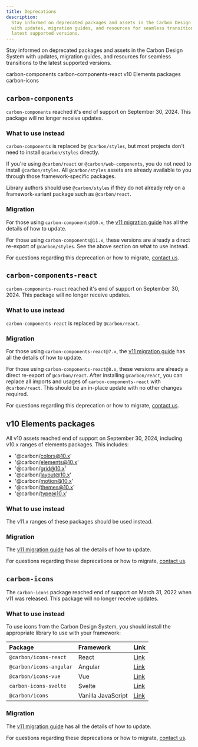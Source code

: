 ```yaml
---
title: Deprecations
description:
  Stay informed on deprecated packages and assets in the Carbon Design System
  with updates, migration guides, and resources for seamless transitions to the
  latest supported versions.
---
```


<PageDescription>

Stay informed on deprecated packages and assets in the Carbon Design System with
updates, migration guides, and resources for seamless transitions to the latest
supported versions.

</PageDescription>

<AnchorLinks>

<AnchorLink>carbon-components</AnchorLink>
<AnchorLink>carbon-components-react</AnchorLink>
<AnchorLink>v10 Elements packages</AnchorLink>
<AnchorLink>carbon-icons</AnchorLink>

</AnchorLinks>

## `carbon-components`

`carbon-components` reached it's end of support on September 30, 2024. This
package will no longer receive updates.

### What to use instead

`carbon-components` is replaced by `@carbon/styles`, but most projects don't
need to install `@carbon/styles` directly.

If you're using `@carbon/react` or `@carbon/web-components`, you do not need to
install `@carbon/styles`. All `@carbon/styles` assets are already available to
you through those framework-specific packages.

Library authors should use `@carbon/styles` if they do not already rely on a
framework-variant package such as `@carbon/react`.

### Migration

For those using `carbon-components@10.x`, the
[v11 migration guide](/migrating/guide/develop/) has all the details of how to
update.

For those using `carbon-components@11.x`, these versions are already a direct
re-export of `@carbon/styles`. See the above section on what to use instead.

For questions regarding this deprecation or how to migrate,
[contact us](/help/contact-us/).

## `carbon-components-react`

`carbon-components-react` reached it's end of support on September 30, 2024.
This package will no longer receive updates.

### What to use instead

`carbon-components-react` is replaced by `@carbon/react`.

### Migration

For those using `carbon-components-react@7.x`, the
[v11 migration guide](/migrating/guide/develop/) has all the details of how to
update.

For those using `carbon-components-react@8.x`, these versions are already a
direct re-export of `@carbon/react`. After installing `@carbon/react`, you can
replace all imports and usages of `carbon-components-react` with
`@carbon/react`. This should be an in-place update with no other changes
required.

For questions regarding this deprecation or how to migrate,
[contact us](/help/contact-us/).

## v10 Elements packages

All v10 assets reached end of support on September 30, 2024, including v10.x
ranges of elements packages. This includes:

- '@carbon/colors@10.x'
- '@carbon/elements@10.x'
- '@carbon/grid@10.x'
- '@carbon/layout@10.x'
- '@carbon/motion@10.x'
- '@carbon/themes@10.x'
- '@carbon/type@10.x'

### What to use instead

The v11.x ranges of these packages should be used instead.

### Migration

The [v11 migration guide](/migrating/guide/develop/) has all the details of how
to update.

For questions regarding these deprecations or how to migrate,
[contact us](/help/contact-us/).

## `carbon-icons`

The `carbon-icons` package reached end of support on March 31, 2022 when v11 was
released. This package will no longer receive updates.

### What to use instead

To use icons from the Carbon Design System, you should install the appropriate
library to use with your framework:

| Package                 | Framework          | Link                                                    |
| :---------------------- | :----------------- | :------------------------------------------------------ |
| `@carbon/icons-react`   | React              | [Link](https://npmjs.com/package/@carbon/icons-react)   |
| `@carbon/icons-angular` | Angular            | [Link](https://npmjs.com/package/@carbon/icons-angular) |
| `@carbon/icons-vue`     | Vue                | [Link](https://npmjs.com/package/@carbon/icons-vue)     |
| `carbon-icons-svelte`   | Svelte             | [Link](https://npmjs.com/package/carbon-icons-svelte)   |
| `@carbon/icons`         | Vanilla JavaScript | [Link](https://npmjs.com/package/@carbon/icons)         |

### Migration

The [v11 migration guide](/migrating/guide/develop/) has all the details of how
to update.

For questions regarding these deprecations or how to migrate,
[contact us](/help/contact-us/).
